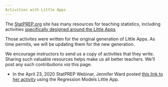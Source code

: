```yaml
---
Activities with Little Apps
---
```


The [StatPREP.org](https://statprep.org) site has many resources for teaching statistics, including activities [specifically designed around the Little Apps](https://ecstatic-mclean-a0b3e0.netlify.app/categories/little-app/)

Those activites were written for the original generation of Little Apps. As time permits, we will be updating them for the new generation.

We encourage instructors to send us a copy of activities that they write. Sharing such valuable resources helps make us all better teachers. We'll post any such contributions *via* this page.

* In the April 23, 2020 StatPREP Webinar, Jennifer Ward posted [this link to her activity](https://docs.google.com/document/d/1bmZJi7R7gymeyFwpYdlkEzynEiEwWKcYRlsR9eN1jKU/edit) using the Regression Models Little App.
